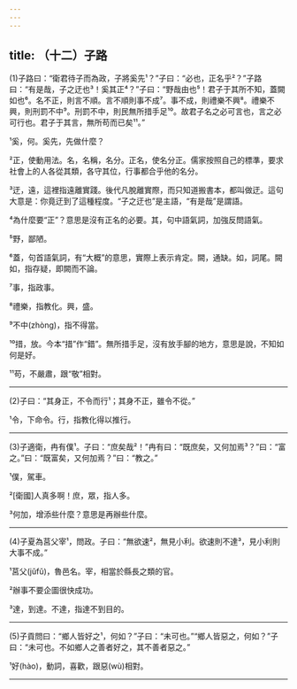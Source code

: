 ```yaml
---
---
---
```

title: （十二）子路
---



(1)子路曰：“衛君待子而為政，子將奚先¹？”子曰：“必也，正名乎²？”子路曰：“有是哉，子之迂也³！奚其正⁴？”子曰：“野哉由也⁵！君子于其所不知，蓋闕如也⁶。名不正，則言不順。言不順則事不成⁷。事不成，則禮樂不興⁸。禮樂不興，則刑罰不中⁹。刑罰不中，則民無所措手足¹⁰。故君子名之必可言也，言之必可行也。君子于其言，無所苟而已矣¹¹。”

¹奚，何。奚先，先做什麼？

²正，使動用法。名，名稱，名分。正名，使名分正。儒家按照自己的標準，要求社會上的人各從其類，各守其位，行事都合乎他的名分。

³迂，遠，這裡指遠離實踐。後代凡脫離實際，而只知道搬書本，都叫做迂。這句大意是：你竟迂到了這種程度。“子之迂也”是主語，“有是哉”是謂語。

⁴為什麼要“正”？意思是沒有正名的必要。其，句中語氣詞，加強反問語氣。

⁵野，鄙陋。

⁶蓋，句首語氣詞，有“大概”的意思，實際上表示肯定。闕，通缺。如，詞尾。闕如，指存疑，即闕而不論。

⁷事，指政事。

⁸禮樂，指教化。興，盛。

⁹不中(zhòng)，指不得當。

¹⁰措，放。今本“措”作“錯”。無所措手足，沒有放手腳的地方，意思是說，不知如何是好。

¹¹苟，不嚴肅，跟“敬”相對。



--------------------

(2)子曰：“其身正，不令而行¹；其身不正，雖令不從。”

¹令，下命令。行，指教化得以推行。



--------------------

(3)子適衛，冉有僕¹。子曰：“庶矣哉²！”冉有曰：“既庶矣，又何加焉³？”曰：“富之。”曰：“既富矣，又何加焉？”曰：“教之。”

¹僕，駕車。

²[衛國]人真多啊！庶，眾，指人多。

³何加，增添些什麼？意思是再辦些什麼。



--------------------

(4)子夏為莒父宰¹，問政。子曰：“無欲速²，無見小利。欲速則不達³，見小利則大事不成。”

¹莒父(jǔfǔ)，魯邑名。宰，相當於縣長之類的官。

²辦事不要企圖很快成功。

³達，到達。不達，指達不到目的。



--------------------

(5)子貢問曰：“鄉人皆好之¹，何如？”子曰：“未可也。”“鄉人皆惡之，何如？”子曰：“未可也。不如鄉人之善者好之，其不善者惡之。”

¹好(hào)，動詞，喜歡，跟惡(wù)相對。






--------------------